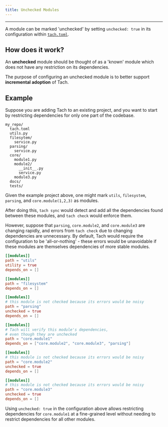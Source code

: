 ```yaml
---
title: Unchecked Modules
---
```


---

A module can be marked 'unchecked' by setting `unchecked: true` in its configuration within [`tach.toml`](configuration#tachtoml).

## How does it work?

An **unchecked** module should be thought of as a 'known' module which does not have any restriction on its dependencies.

The purpose of configuring an unchecked module is to better support **incremental adoption** of Tach.

## Example

Suppose you are adding Tach to an existing project, and you want to start by restricting dependencies for only one part of the codebase.

```
my_repo/
  tach.toml
  utils.py
  filesytem/
    service.py
  parsing/
    service.py
  core/
    module1.py
    module2/
      __init__.py
      service.py
    module3.py
  docs/
  tests/
```

Given the example project above, one might mark `utils`, `filesystem`, `parsing`, and `core.module(1,2,3)` as modules.

After doing this, `tach sync` would detect and add all the dependencies found between these modules, and `tach check` would enforce them.

However, suppose that `parsing`, `core.module2`, and `core.module3` are changing rapidly, and errors from `tach check` due to changing dependencies are unnecessary.
By default, Tach would require the configuration to be 'all-or-nothing' - these errors would be unavoidable if these modules are themselves dependencies of more stable modules.

```toml
[[modules]]
path = "utils"
utility = true
depends_on = []

[[modules]]
path = "filesystem"
depends_on = []

[[modules]]
# this module is not checked because its errors would be noisy
path = "parsing"
unchecked = true
depends_on = []

[[modules]]
# Tach will verify this module's dependencies,
# even though they are unchecked
path = "core.module1"
depends_on = ["core.module2", "core.module3", "parsing"]

[[modules]]
# this module is not checked because its errors would be noisy
path = "core.module2"
unchecked = true
depends_on = []

[[modules]]
# this module is not checked because its errors would be noisy
path = "core.module3"
unchecked = true
depends_on = []
```

Using `unchecked: true` in the configuration above allows restricting dependencies for `core.module1` at a fine-grained level without needing to restrict dependencies for all other modules.
